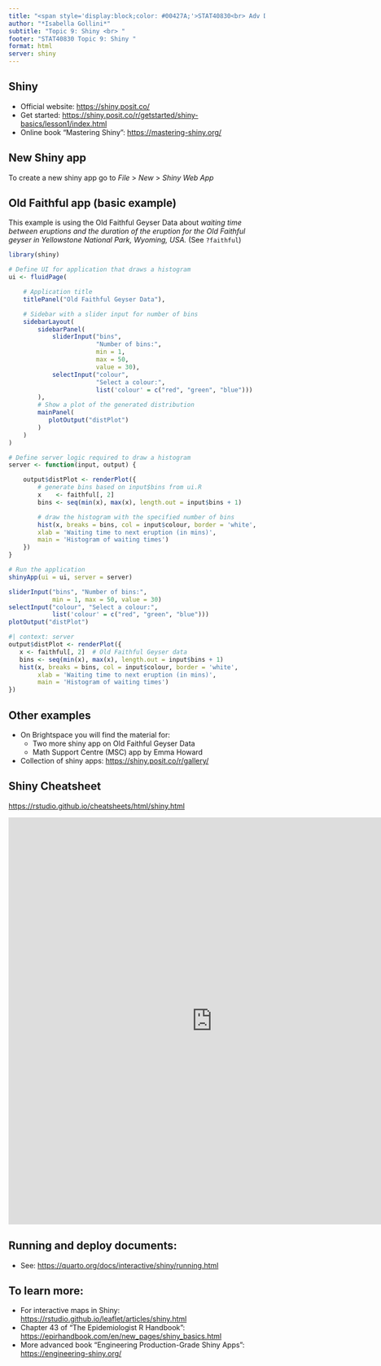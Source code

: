 ```yaml
---
title: "<span style='display:block;color: #00427A;'>STAT40830<br> Adv Data Programming with R </span> <span style='display:block;margin-top:0%;font-size: 60%; color: #00427A;'>(online)</span>"
author: "*Isabella Gollini*"
subtitle: "Topic 9: Shiny <br> "
footer: "STAT40830 Topic 9: Shiny " 
format: html
server: shiny
---
```


## Shiny {.smaller}

-   Official website: <https://shiny.posit.co/>
-   Get started: <https://shiny.posit.co/r/getstarted/shiny-basics/lesson1/index.html>
-   Online book "Mastering Shiny": <https://mastering-shiny.org/>

## New Shiny app

To create a new shiny app go to *File* \> *New* \> *Shiny Web App*

## Old Faithful app (basic example)

This example is using the Old Faithful Geyser Data about *waiting time between eruptions and the duration of the eruption for the Old Faithful geyser in Yellowstone National Park, Wyoming, USA.* (See `?faithful`)

```r
library(shiny)

# Define UI for application that draws a histogram
ui <- fluidPage(

    # Application title
    titlePanel("Old Faithful Geyser Data"),

    # Sidebar with a slider input for number of bins 
    sidebarLayout(
        sidebarPanel(
            sliderInput("bins",
                        "Number of bins:",
                        min = 1,
                        max = 50,
                        value = 30),
            selectInput("colour",
                        "Select a colour:",
                        list('colour' = c("red", "green", "blue")))
        ),
        # Show a plot of the generated distribution
        mainPanel(
           plotOutput("distPlot")
        )
    )
)

# Define server logic required to draw a histogram
server <- function(input, output) {

    output$distPlot <- renderPlot({
        # generate bins based on input$bins from ui.R
        x    <- faithful[, 2]
        bins <- seq(min(x), max(x), length.out = input$bins + 1)

        # draw the histogram with the specified number of bins
        hist(x, breaks = bins, col = input$colour, border = 'white',
        xlab = 'Waiting time to next eruption (in mins)',
        main = 'Histogram of waiting times')
    })
}

# Run the application 
shinyApp(ui = ui, server = server)
```

```r
sliderInput("bins", "Number of bins:", 
            min = 1, max = 50, value = 30)
selectInput("colour", "Select a colour:",
            list('colour' = c("red", "green", "blue")))
plotOutput("distPlot")
```

```r
#| context: server
output$distPlot <- renderPlot({
   x <- faithful[, 2]  # Old Faithful Geyser data
   bins <- seq(min(x), max(x), length.out = input$bins + 1)
   hist(x, breaks = bins, col = input$colour, border = 'white',
        xlab = 'Waiting time to next eruption (in mins)',
        main = 'Histogram of waiting times')
})
```

## Other examples

-   On Brightspace you will find the material for:
    -   Two more shiny app on Old Faithful Geyser Data
    -   Math Support Centre (MSC) app by Emma Howard
-   Collection of shiny apps: <https://shiny.posit.co/r/gallery/>

## Shiny Cheatsheet

<https://rstudio.github.io/cheatsheets/html/shiny.html>

<embed src="https://rstudio.github.io/cheatsheets/shiny.pdf" width="800px" height="800px" />

## Running and deploy documents:

-   See: <https://quarto.org/docs/interactive/shiny/running.html>

## To learn more:

-   For interactive maps in Shiny: <https://rstudio.github.io/leaflet/articles/shiny.html>
-   Chapter 43 of "The Epidemiologist R Handbook": <https://epirhandbook.com/en/new_pages/shiny_basics.html>
-   More advanced book "Engineering Production-Grade Shiny Apps": <https://engineering-shiny.org/>
